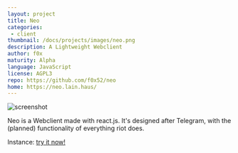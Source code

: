 ```yaml
---
layout: project
title: Neo
categories: 
 - client
thumbnail: /docs/projects/images/neo.png
description: A Lightweight Webclient
author: f0x
maturity: Alpha
language: JavaScript
license: AGPL3
repo: https://github.com/f0x52/neo
home: https://neo.lain.haus/
---
```


![screenshot](/docs/projects/images/neo.png "{{ page.title }}")

Neo is a Webclient made with react.js. It's designed after Telegram, with the
(planned) functionality of everything riot does.

Instance: [try it now!](https://f.0x52.eu/neo)


